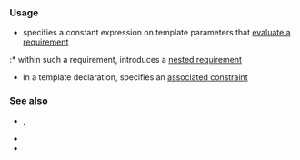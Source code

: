 {{cpp/keyword/title|{{tt|requires}} {{mark since c++20}}}}
{{cpp/keyword/navbar}}

===Usage===
* specifies a constant expression on template parameters that [[cpp/language/requires|evaluate a requirement]]
:* within such a requirement, introduces a [[cpp/language/requires#Nested_requirements|nested requirement]]
* in a template declaration, specifies an [[cpp/language/constraints | associated constraint]]

===See also===
* {{rlpt|class}}, {{rlpt|typename}}
* {{rlpt|template}}
* {{rlpt|concept}}

{{langlinks|de|es|fr|it|ja|pt|ru|zh}}